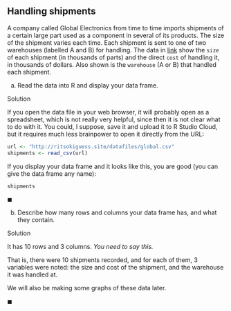 ##  Handling shipments


 A company called Global Electronics from
time to time imports shipments of a certain large part used as a
component in several of its products. The size of the shipment varies
each time. Each shipment is sent to one of two warehouses (labelled A
and B) for handling. The data in
[link](http://ritsokiguess.site/datafiles/global.csv) show the
`size` of each shipment (in thousands of parts) and the direct
`cost` of handling it, in thousands of dollars. Also shown is
the `warehouse` (A or B) that handled each shipment.



(a) Read the data into R and display your data frame. 


Solution


If you open the data file in your web browser, it will probably
open as a spreadsheet, which is not really very helpful, since
then it is not clear what to do with it. You could, I suppose,
save it and upload it to R Studio Cloud, but it requires much less
brainpower to open it directly from the URL:

```r
url <- "http://ritsokiguess.site/datafiles/global.csv"
shipments <- read_csv(url)
```

     

If you display your data frame and it looks like this, you are good
(you can give the data frame any name):

```r
shipments
```

$\blacksquare$
 
(b) Describe how many rows and columns your data frame has, and what they contain. 

Solution

It has 10 rows and 3 columns. *You need to say this.*

That is, there were 10 shipments recorded, and for each of them, 3
variables were noted: the size and cost of the shipment, and the
warehouse it was handled at.
    
We will also be making some graphs of these data later.

$\blacksquare$

